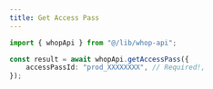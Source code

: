 ```yaml
---
title: Get Access Pass
---
```


```typescript
import { whopApi } from "@/lib/whop-api";

const result = await whopApi.getAccessPass({
	accessPassId: "prod_XXXXXXXX", // Required!,
});

```
